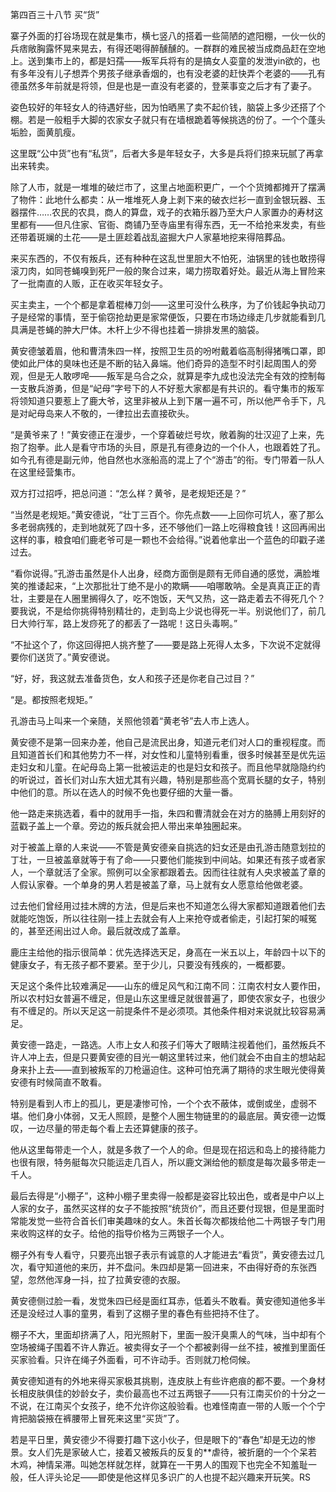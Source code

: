 

第四百三十八节 买“货”

寨子外面的打谷场现在就是集市，横七竖八的搭着一些简陋的遮阳棚，一伙一伙的兵痞敞胸露怀晃来晃去，有得还喝得醉醺醺的。一群群的难民被当成商品赶在空地上。送到集市上的，都是妇孺――叛军兵将有的是搞女人娈童的发泄yin欲的，也有多年没有儿子想弄个男孩子继承香烟的，也有没老婆的赶快弄个老婆的――孔有德虽然多年前就是将领，但是也是一直没有老婆的，登莱事变之后才有了妻子。

姿色较好的年轻女人的待遇好些，因为怕晒黑了卖不起价钱，脑袋上多少还搭了个棚。若是一般粗手大脚的农家女子就只有在墙根跪着等候挑选的份了。一个个蓬头垢脸，面黄肌瘦。

这里既“公中货”也有“私货”，后者大多是年轻女子，大多是兵将们掠来玩腻了再拿出来转卖。

除了人市，就是一堆堆的破烂市了，这里占地面积更广，一个个货摊都摊开了摆满了物件：此地什么都卖：从一堆堆死人身上剥下来的破衣烂衫一直到金银玩器、玉器摆件……农民的农具，商人的算盘，戏子的衣箱乐器乃至大户人家置办的寿材这里都有――但凡住家、官衙、商铺乃至寺庙里有得东西，无一不给抢来发卖，有些还带着斑斓的土花――是土匪趁着战乱盗掘大户人家墓地挖来得陪葬品。

来买东西的，不仅有叛兵，还有种种在这乱世里胆大不怕死，油锅里的钱也敢捞得滚刀肉，如同苍蝇嗅到死尸一般的聚合过来，竭力捞取着好处。最近从海上冒险来了一批南直的人贩，正在收买年轻女子。

买主卖主，一个个都是拿着棍棒刀剑――这里可没什么秩序，为了价钱起争执动刀子是经常的事情，至于偷窃抢劫更是家常便饭，只要在市场边缘走几步就能看到几具满是苍蝇的肿大尸体。木杆上少不得也挂着一排排发黑的脑袋。

黄安德皱着眉，他和曹清朱四一样，按照卫生员的吩咐戴着临高制得猪嘴口罩，即使如此尸体的臭味也还是不断的钻入鼻端。他们奇异的造型不时引起周围人的旁观，但是无人敢啰唣――叛军是乌合之众，就算是李九成也没法完全有效的控制每一支散兵游勇，但是“屺母”字号下的人不好惹大家都是有共识的。看守集市的叛军将领知道只要惹上了鹿大爷，这里非被从上到下屠一遍不可，所以他严令手下，凡是对屺母岛来人不敬的，一律拉出去直接砍头。

“是黄爷来了！”黄安德正在漫步，一个穿着破烂号坎，敞着胸的壮汉迎了上来，先抱了抱拳。此人是看守市场的头目，原是孔有德身边的一个仆人，也跟着姓了孔。如今孔有德是副元帅，他自然也水涨船高的混上了个“游击”的衔。专门带着一队人在这里经营集市。

双方打过招呼，把总问道：“怎么样？黄爷，是老规矩还是？”

“当然是老规矩。”黄安德说，“壮丁三百个。你先点数――上回你可坑人，塞了那么多老弱病残的，走到地就死了四十多，还不够他们一路上吃得粮食钱！这回再闹出这样的事，粮食咱们鹿老爷可是一颗也不会给得。”说着他拿出一个蓝色的印戳子递过去。

“看你说得。”孔游击虽然是仆人出身，经商方面倒是颇有无师自通的感觉，满脸堆笑的推诿起来，“上次那批壮丁绝不是小的欺瞒――咱哪敢呐。全是真真正正的青壮，主要是在人圈里搁得久了，吃不饱饭，天气又热，这一路走着去不得死几个？要我说，不是给你挑得特别精壮的，走到岛上少说也得死一半。别说他们了，前几日大帅行军，路上发痧死了的都丢了一路呢！这日头毒啊。”

“不扯这个了，你这回得把人挑齐整了――要是路上死得人太多，下次说不定就得要你们送货了。”黄安德说。

“好，好，我这就去准备货色，女人和孩子还是你老自己过目？”

“是。都按照老规矩。”

孔游击马上叫来一个亲随，关照他领着“黄老爷”去人市上选人。

黄安德不是第一回来办差，他自己是流民出身，知道元老们对人口的重视程度。而且知道首长们和其他势力不一样，对女性和儿童特别看重，很多时候甚至是优先运走妇女和儿童。在屺母岛上第一批被运走的也是妇女和孩子。而且他早就隐隐约约的听说过，首长们对山东大妞尤其有兴趣，特别是那些高个宽肩长腿的女子，特别中他们的意。所以在选人的时候不免也要仔细的大量一番。

他一路走来挑选着，看中的就用手一指，朱四和曹清就会在对方的胳膊上用刻好的蓝戳子盖上一个章。旁边的叛兵就会把人带出来单独圈起来。

对于被盖上章的人来说――不管是黄安德亲自挑选的妇女还是由孔游击随意划拉的丁壮，一旦被盖章就等于有了命――只要他们能挨到中间站。如果还有孩子或者家人，一个章就活了全家。照例可以全家都跟着去。因而往往就有人央求被盖了章的人假认家眷。一个单身的男人若是被盖了章，马上就有女人愿意给他做老婆。

过去他们曾经用过挂木牌的方法，但是后来也不知道怎么得大家都知道跟着他们去就能吃饱饭，所以往往刚一挂上去就会有人上来抢夺或者偷走，引起打架的喊冤的，甚至还闹出过人命。最后就改成了盖章。

鹿庄主给他的指示很简单：优先选择选天足，身高在一米五以上，年龄四十以下的健康女子，有无孩子都不要紧。至于少儿，只要没有残疾的，一概都要。

天足这个条件比较难满足――山东的缠足风气和江南不同：江南农村女人要作田，所以农村妇女普遍不缠足，但是山东这里缠足就很普遍了，即使农家女子，也很少有不缠足的。所以天足这一前提条件不是必须项。其他条件相对来说就比较容易满足。

黄安德一路走，一路选。人市上女人和孩子们等大了眼睛注视着他们，虽然叛兵不许人冲上去，但是只要黄安德的目光一朝这里转过来，他们就会不由自主的想站起身来扑上去――直到被叛军的刀枪逼迫住。这种可怕充满了期待的求生眼光使得黄安德有时候简直不敢看。

特别是看到人市上的孤儿，更是凄惨可怜，一个个衣不蔽体，或倒或坐，虚弱不堪。他们身小体弱，又无人照顾，是整个人圈生物链里的的最底层。黄安德一边慨叹，一边尽量的带走每个看上去还算健康的孩子。

他从这里每带走一个人，就是多救了一个人的命。但是现在招远和岛上的接待能力也很有限，特务艇每次只能运走几百人，所以鹿文渊给他的额度是每次最多带走一千人。

最后去得是“小棚子”，这种小棚子里卖得一般都是姿容比较出色，或者是中户以上人家的女子，虽然买这样的女子不能按照“统货价”，而且还要付现银，但是里面时常能发觉一些符合首长们审美趣味的女人。朱首长每次都拨给他二十两银子专门用来收购这样的女子。给他的指导价格为三两银子一个人。

棚子外有专人看守，只要亮出银子表示有诚意的人才能进去“看货”，黄安德去过几次，看守知道他的来历，并不盘问。朱四却是第一回进来，不由得好奇的东张西望，忽然他浑身一抖，拉了拉黄安德的衣服。

黄安德侧过脸一看，发觉朱四已经是面红耳赤，低着头不敢看。黄安德知道他多半还是没经过人事的童男，看到了这棚子里的春色有些把持不住了。

棚子不大，里面却挤满了人，阳光照射下，里面一股汗臭熏人的气味，当中却有个空场被绳子围着不许人靠近。被卖得女子一个个都被剥得一丝不挂，被推到里面任买家验看。只许在绳子外面看，可不许动手。否则就刀枪伺候。

黄安德知道有的外地来得买家极其挑剔，连皮肤上有些许疤痕的都不要。一个身材长相皮肤俱佳的妙龄女子，卖价最高也不过五两银子――只有江南买价的十分之一不说，在江南买个女孩子，绝不允许你这般验看。也难怪南直一带的人贩一个个宁肯把脑袋掖在裤腰带上冒死来这里“买货”了。

若是平日里，黄安德少不得要打趣下这小伙子，但是眼下的“春色”却是无边的惨景。女人们先是家破人亡，接着又被叛兵的反复的**虐待，被折磨的一个个呆若木鸡，神情呆滞。叫她怎样就怎样，就算在一干男人的围观下也完全不知羞耻一般，任人评头论足――即使是他这样见多识广的人也提不起兴趣来开玩笑。RS

